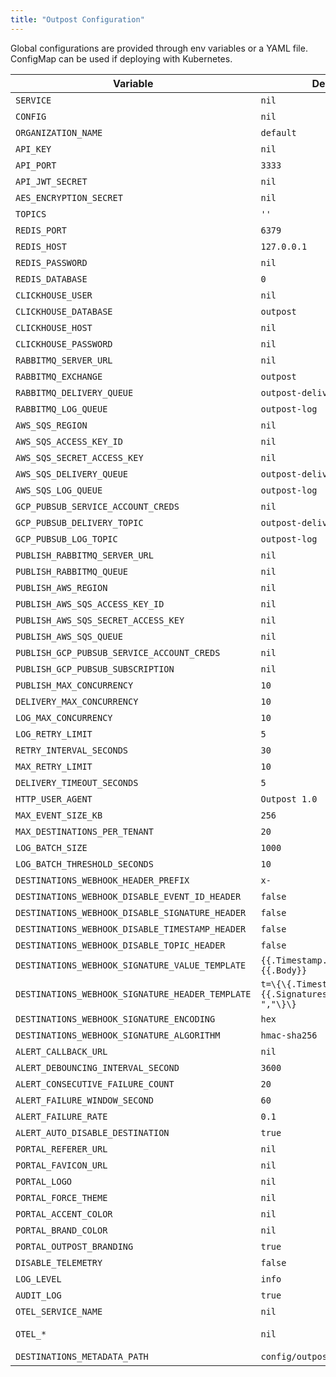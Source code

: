 ```yaml
---
title: "Outpost Configuration"
---
```


Global configurations are provided through env variables or a YAML file. ConfigMap can be used if deploying with Kubernetes.

| Variable                                        | Default                         | Required                |
| ----------------------------------------------- | ------------------------------- | ----------------------- |
| `SERVICE`                                       | `nil`                           | No                      |
| `CONFIG`                                        | `nil`                           | No                      |
| `ORGANIZATION_NAME`                             | `default`                       | Yes                     |
| `API_KEY`                                       | `nil`                           | Yes                     |
| `API_PORT`                                      | `3333`                          | Yes                     |
| `API_JWT_SECRET`                                | `nil`                           | Only for using JWT Auth |
| `AES_ENCRYPTION_SECRET`                         | `nil`                           | Yes                     |
| `TOPICS`                                        | `''`                            | No                      |
| `REDIS_PORT`                                    | `6379`                          | Yes                     |
| `REDIS_HOST`                                    | `127.0.0.1`                     | Yes                     |
| `REDIS_PASSWORD`                                | `nil`                           | Yes                     |
| `REDIS_DATABASE`                                | `0`                             | Yes                     |
| `CLICKHOUSE_USER`                               | `nil`                           | Yes                     |
| `CLICKHOUSE_DATABASE`                           | `outpost`                       | Yes                     |
| `CLICKHOUSE_HOST`                               | `nil`                           | Yes                     |
| `CLICKHOUSE_PASSWORD`                           | `nil`                           | Yes                     |
| `RABBITMQ_SERVER_URL`                           | `nil`                           | No                      |
| `RABBITMQ_EXCHANGE`                             | `outpost`                       | No                      |
| `RABBITMQ_DELIVERY_QUEUE`                       | `outpost-delivery`              | No                      |
| `RABBITMQ_LOG_QUEUE`                            | `outpost-log`                   | No                      |
| `AWS_SQS_REGION`                                | `nil`                           | No                      |
| `AWS_SQS_ACCESS_KEY_ID`                         | `nil`                           | No                      |
| `AWS_SQS_SECRET_ACCESS_KEY`                     | `nil`                           | No                      |
| `AWS_SQS_DELIVERY_QUEUE`                        | `outpost-delivery`              | No                      |
| `AWS_SQS_LOG_QUEUE`                             | `outpost-log`                   | No                      |
| `GCP_PUBSUB_SERVICE_ACCOUNT_CREDS`              | `nil`                           | No                      |
| `GCP_PUBSUB_DELIVERY_TOPIC`                     | `outpost-delivery`              | No                      |
| `GCP_PUBSUB_LOG_TOPIC`                          | `outpost-log`                   | No                      |
| `PUBLISH_RABBITMQ_SERVER_URL`                   | `nil`                           | No                      |
| `PUBLISH_RABBITMQ_QUEUE`                        | `nil`                           | No                      |
| `PUBLISH_AWS_REGION`                            | `nil`                           | No                      |
| `PUBLISH_AWS_SQS_ACCESS_KEY_ID`                 | `nil`                           | No                      |
| `PUBLISH_AWS_SQS_SECRET_ACCESS_KEY`             | `nil`                           | No                      |
| `PUBLISH_AWS_SQS_QUEUE`                         | `nil`                           | No                      |
| `PUBLISH_GCP_PUBSUB_SERVICE_ACCOUNT_CREDS`      | `nil`                           | No                      |
| `PUBLISH_GCP_PUBSUB_SUBSCRIPTION`               | `nil`                           | No                      |
| `PUBLISH_MAX_CONCURRENCY`                       | `10`                            | No                      |
| `DELIVERY_MAX_CONCURRENCY`                      | `10`                            | Yes                     |
| `LOG_MAX_CONCURRENCY`                           | `10`                            | Yes                     |
| `LOG_RETRY_LIMIT`                               | `5`                             | Yes                     |
| `RETRY_INTERVAL_SECONDS`                        | `30`                            | Yes                     |
| `MAX_RETRY_LIMIT`                               | `10`                            | Yes                     |
| `DELIVERY_TIMEOUT_SECONDS`                      | `5`                             | Yes                     |
| `HTTP_USER_AGENT`                               | `Outpost 1.0`                   | Yes                     |
| `MAX_EVENT_SIZE_KB`                             | `256`                           | Yes                     |
| `MAX_DESTINATIONS_PER_TENANT`                   | `20`                            | Yes                     |
| `LOG_BATCH_SIZE`                                | `1000`                          | Yes                     |
| `LOG_BATCH_THRESHOLD_SECONDS`                   | `10`                            | Yes                     |
| `DESTINATIONS_WEBHOOK_HEADER_PREFIX`            | `x-`                            | No                      |
| `DESTINATIONS_WEBHOOK_DISABLE_EVENT_ID_HEADER`  | `false`                         | No                      |
| `DESTINATIONS_WEBHOOK_DISABLE_SIGNATURE_HEADER` | `false`                         | No                      |
| `DESTINATIONS_WEBHOOK_DISABLE_TIMESTAMP_HEADER` | `false`                         | No                      |
| `DESTINATIONS_WEBHOOK_DISABLE_TOPIC_HEADER`     | `false`                         | No                      |
| `DESTINATIONS_WEBHOOK_SIGNATURE_VALUE_TEMPLATE` | `{{.Timestamp.Unix}}.{{.Body}}` | No                      |
| `DESTINATIONS_WEBHOOK_SIGNATURE_HEADER_TEMPLATE` | `t=\{\{.Timestamp.Unix}},v0={{.Signatures \| join ","\}\}`                                                        | No |
| `DESTINATIONS_WEBHOOK_SIGNATURE_ENCODING`        | `hex`                                   | No                                                                 |
| `DESTINATIONS_WEBHOOK_SIGNATURE_ALGORITHM`       | `hmac-sha256`                           | No                                                                 |
| `ALERT_CALLBACK_URL`                             | `nil`                                   | No                                                                 |
| `ALERT_DEBOUNCING_INTERVAL_SECOND`               | `3600`                                  | No                                                                 |
| `ALERT_CONSECUTIVE_FAILURE_COUNT`                | `20`                                    | No                                                                 |
| `ALERT_FAILURE_WINDOW_SECOND`                    | `60`                                    | No                                                                 |
| `ALERT_FAILURE_RATE`                             | `0.1`                                   | No                                                                 |
| `ALERT_AUTO_DISABLE_DESTINATION`                 | `true`                                  | No                                                                 |
| `PORTAL_REFERER_URL`                             | `nil`                                   | Yes                                                                |
| `PORTAL_FAVICON_URL`                             | `nil`                                   | No                                                                 |
| `PORTAL_LOGO`                                    | `nil`                                   | No                                                                 |
| `PORTAL_FORCE_THEME`                             | `nil`                                   | No                                                                 |
| `PORTAL_ACCENT_COLOR`                            | `nil`                                   | No                                                                 |
| `PORTAL_BRAND_COLOR`                             | `nil`                                   | No                                                                 |
| `PORTAL_OUTPOST_BRANDING`                        | `true`                                  | No                                                                 |
| `DISABLE_TELEMETRY`                              | `false`                                 | Yes                                                                |
| `LOG_LEVEL`                                      | `info`                                  | Yes                                                                |
| `AUDIT_LOG`                                      | `true`                                  | Yes                                                                |
| `OTEL_SERVICE_NAME`                              | `nil`                                   | No                                                                 |
| `OTEL_*`                                         | `nil`                                   | https://opentelemetry.io/docs/languages/sdk-configuration/general/ |
| `DESTINATIONS_METADATA_PATH`                     | `config/outpost/destinations`           | No                                                                 |
